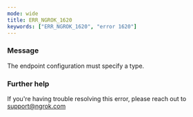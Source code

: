 ```yaml
---
mode: wide
title: ERR_NGROK_1620
keywords: ["ERR_NGROK_1620", "error 1620"]
---
```


### Message

The endpoint configuration must specify a type.

### Further help

If you're having trouble resolving this error, please reach out to [support@ngrok.com](mailto:support@ngrok.com?subject=Help%20with%20ERR_NGROK_1620)
